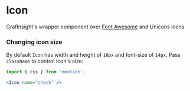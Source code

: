 
<Meta title="MDX|Icon" component={Icon} />

# Icon

GrafInsight's wrapper component over [Font Awesome](https://fontawesome.com/) and Unicons icons


### Changing icon size

By default `Icon` has width and height of `16px` and font-size of `14px`. Pass `className` to control icon's size:

```jsx
import { css } from 'emotion';

<Icon name="check" />
```


<Props of={Icon} />
